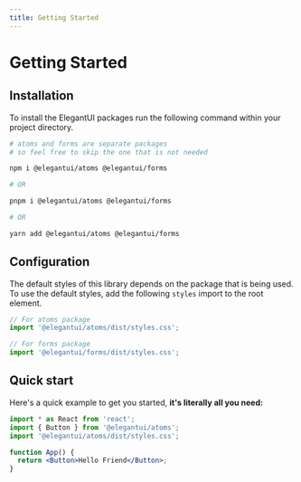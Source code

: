```yaml
---
title: Getting Started
---
```


# Getting Started

## Installation

To install the ElegantUI packages run the following command within your project directory.

```bash
# atoms and forms are separate packages
# so feel free to skip the one that is not needed

npm i @elegantui/atoms @elegantui/forms

# OR

pnpm i @elegantui/atoms @elegantui/forms

# OR

yarn add @elegantui/atoms @elegantui/forms
```

## Configuration

The default styles of this library depends on the package that is being used. To use the default styles, add the following `styles` import to the root element.

```jsx
// For atoms package
import '@elegantui/atoms/dist/styles.css';

// For forms package
import '@elegantui/forms/dist/styles.css';
```

## Quick start

Here's a quick example to get you started, **it's literally all you need:**

```jsx
import * as React from 'react';
import { Button } from '@elegantui/atoms';
import '@elegantui/atoms/dist/styles.css';

function App() {
  return <Button>Hello Friend</Button>;
}
```
